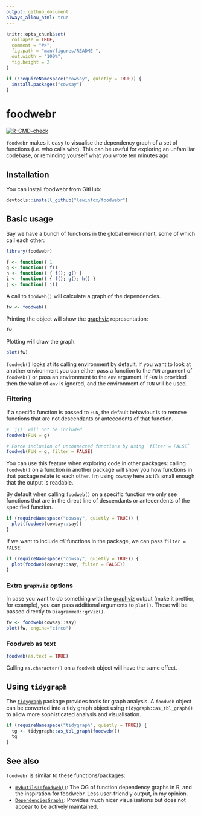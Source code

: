 ```yaml
---
output: github_document
always_allow_html: true
---
```


<!-- README.md is generated from README.Rmd. Please edit that file -->

```r
knitr::opts_chunk$set(
  collapse = TRUE,
  comment = "#>",
  fig.path = "man/figures/README-",
  out.width = "100%",
  fig.height = 2
)
```

```r
if (!requireNamespace("cowsay", quietly = TRUE)) {
  install.packages("cowsay")
}
```

# foodwebr

<!-- badges: start -->
[![R-CMD-check](https://github.com/lewinfox/foodwebr/actions/workflows/R-CMD-check.yaml/badge.svg)](https://github.com/lewinfox/foodwebr/actions/workflows/R-CMD-check.yaml)
<!-- badges: end -->

`foodwebr` makes it easy to visualise the dependency graph of a set of functions (i.e. who calls
who). This can be useful for exploring an unfamiliar codebase, or reminding yourself what you wrote
ten minutes ago

## Installation

You can install foodwebr from GitHub:

``` r
devtools::install_github("lewinfox/foodwebr")
```

## Basic usage

Say we have a bunch of functions in the global environment, some of which call each other:

```r
library(foodwebr)

f <- function() 1
g <- function() f()
h <- function() { f(); g() }
i <- function() { f(); g(); h() }
j <- function() j()
```

A call to `foodweb()` will calculate a graph of the dependencies.

```r
fw <- foodweb()
```

Printing the object will show the [graphviz](https://graphviz.org/) representation:

```r
fw
```

Plotting will draw the graph.

```r
plot(fw)
```

`foodweb()` looks at its calling environment by default. If you want to look at another environment
you can either pass a function to the `FUN` argument of `foodweb()` or pass an environment to the
`env` argument. If `FUN` is provided then the value of `env` is ignored, and the environment of
`FUN` will be used.

### Filtering

If a specific function is passed to `FUN`, the default behaviour is to remove functions that are not
descendants or antecedents of that function.

```r
# `j()` will not be included
foodweb(FUN = g)

# Force inclusion of unconnected functions by using `filter = FALSE`
foodweb(FUN = g, filter = FALSE)
```

You can use this feature when exploring code in other packages: calling `foodweb()` on a function in
another package will show you how functions in that package relate to each other. I'm using `cowsay`
here as it's small enough that the output is readable.

By default when calling `foodweb()` on a specific function we only see functions that are in the
direct line of descendants or antecendents of the specified function.

```r
if (requireNamespace("cowsay", quietly = TRUE)) {
  plot(foodweb(cowsay::say))
}
```

If we want to include _all_ functions in the package, we can pass `filter = FALSE`:

```r
if (requireNamespace("cowsay", quietly = TRUE)) {
  plot(foodweb(cowsay::say, filter = FALSE))
}
```

### Extra `graphviz` options

In case you want to do something with the [graphviz](https://graphviz.org/) output (make it
prettier, for example), you can pass additional arguments to `plot()`. These will be passed directly
to `DiagrammeR::grViz()`.

```r
fw <- foodweb(cowsay::say)
plot(fw, engine="circo")
```

### Foodweb as text

```r
foodweb(as.text = TRUE)
```

Calling `as.character()` on a `foodweb` object will have the same effect.


## Using `tidygraph`

The [`tidygraph`](https://tidygraph.data-imaginist.com/) package provides tools for graph analysis.
A `foodweb` object can be converted into a tidy graph object using `tidygraph::as_tbl_graph()` to
allow more sophisticated analysis and visualisation.

```r
if (requireNamespace("tidygraph", quietly = TRUE)) {
  tg <- tidygraph::as_tbl_graph(foodweb())
  tg
}
```


## See also

`foodwebr` is similar to these functions/packages:

* [`mvbutils::foodweb()`](): The OG of function dependency graphs in R, and the inspiration for
  foodwebr. Less user-friendly output, in my opinion.
* [`DependenciesGraphs`](https://github.com/datastorm-open/DependenciesGraphs): Provides much nicer
  visualisations but does not appear to be actively maintained.
